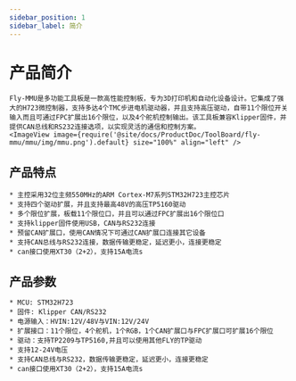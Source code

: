 ```yaml
---
sidebar_position: 1
sidebar_label: 简介
---
```






# 产品简介

    Fly-MMU是多功能工具板是一款高性能控制板，专为3D打印机和自动化设备设计。它集成了强大的H723微控制器，支持多达4个TMC步进电机驱动器，并且支持高压驱动，自带11个限位开关输入而且可通过FPC扩展出16个限位，以及4个舵机控制输出。该工具板兼容Klipper固件，并提供CAN总线和RS232连接选项，以实现灵活的通信和控制方案。
    <ImageView image={require('@site/docs/ProductDoc/ToolBoard/fly-mmu/mmu/img/mmu.png').default} size="100%" align="left" />

## 产品特点

    * 主控采用32位主频550MHz的ARM Cortex-M7系列STM32H723主控芯片
    * 支持四个驱动扩展，并且支持最高48V的高压TP5160驱动
    * 多个限位扩展，板载11个限位口，并且可以通过FPC扩展出16个限位口
    * 支持klipper固件使用USB，CAN与RS232连接
    * 预留CAN扩展口，使用CAN情况下可通过CAN扩展口连接其它设备
    * 支持CAN总线与RS232连接，数据传输更稳定，延迟更小，连接更稳定
    * can接口使用XT30（2+2），支持15A电流s

## 产品参数

    * MCU: STM32H723
    * 固件: Klipper CAN/RS232
    * 电源输入：HVIN:12V/48V与VIN:12V/24V
    * 扩展接口：11个限位，4个舵机，1个RGB，1个CAN扩展口与FPC扩展口可扩展16个限位
    * 驱动：支持TP2209与TP5160,并且可以使用其他FLY的TP驱动
    * 支持12-24V电压
    * 支持CAN总线与RS232，数据传输更稳定，延迟更小，连接更稳定
    * can接口使用XT30（2+2），支持15A电流s
